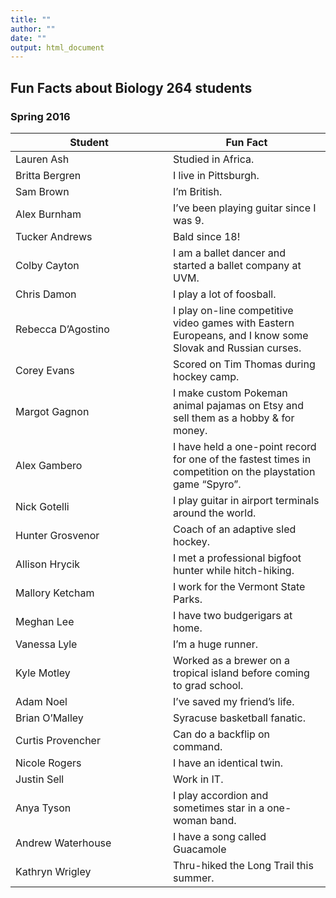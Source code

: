 ---
title: ""
author: ""
date: ""
output: html_document
---

## Fun Facts about Biology 264 students

### Spring 2016

Student | Fun Fact
--- | ---
Lauren Ash | Studied in Africa.
Britta Bergren | I live in Pittsburgh.
Sam Brown | I'm British.
Alex Burnham | I've been playing guitar since I was 9.
Tucker Andrews | Bald since 18!
Colby Cayton | I am a ballet dancer and started a ballet company at UVM.
Chris Damon | I play a lot of foosball.
Rebecca D'Agostino | I play on-line competitive video games with Eastern Europeans, and I know some Slovak and Russian curses.
Corey Evans | Scored on Tim Thomas during hockey camp.
Margot Gagnon | I make custom Pokeman animal pajamas on Etsy and sell them as a hobby & for money.
Alex Gambero | I have held a one-point record for one of the fastest times in competition on the playstation game "Spyro".
Nick Gotelli | I play guitar in airport terminals around the world.
Hunter Grosvenor | Coach of an adaptive sled hockey.
Allison Hrycik | I met a professional bigfoot hunter while hitch-hiking.
Mallory Ketcham | I work for the Vermont State Parks.
Meghan Lee | I have two budgerigars at home.
Vanessa Lyle | I'm a huge runner.
Kyle Motley | Worked as a brewer on a tropical island before coming to grad school.
Adam Noel | I've saved my friend's life.
Brian O'Malley | Syracuse basketball fanatic.
Curtis Provencher | Can do a backflip on command.
Nicole Rogers | I have an identical twin.
Justin Sell | Work in IT.
Anya Tyson | I play accordion and sometimes star in a one-woman band.
Andrew Waterhouse | I have a song called Guacamole
Kathryn Wrigley | Thru-hiked the Long Trail this summer.
